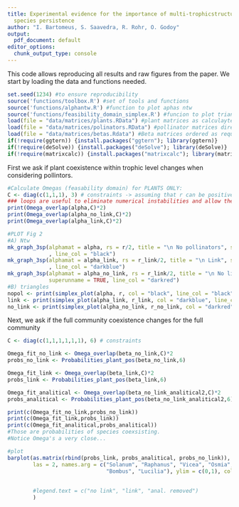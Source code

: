 ```yaml
---
title: Experimental evidence for the importance of multi-trophicstructure in regulating
  species persistence
author: "I. Bartomeus, S. Saavedra, R. Rohr, O. Godoy"
output:
  pdf_document: default
editor_options: 
  chunk_output_type: console
---
```


This code allows reproducing all results and raw figures from the paper. We start by loading the data and functions needed.

```r
set.seed(1234) #to ensure reproducibility
source('functions/toolbox.R') #set of tools and functions
source('functions/alphantw.R') #function to plot aphas ntw
source('functions/feasibility_domain_simplex.R') #funcion to plot triangles
load(file = "data/matrices/plants.RData") #plant matrices as calculayted in plant_parameters.R
load(file = "data/matrices/polinators.RData") #pollinator matrices directly from raw data.
load(file = "data/matrices/betas.Rdata") #Beta matrices ordered as required for the functions 
if(!require(ggtern)) {install.packages("ggtern"); library(ggtern)}
if(!require(deSolve)) {install.packages("deSolve"); library(deSolve)}
if(!require(matrixcalc)) {install.packages("matrixcalc"); library(matrixcalc)}
```

First we ask if plant coexistence within trophic level changes when considering pollintors.

```r
#Calculate Omegas (feasability domain) for PLANTS ONLY:
C <- diag(c(1,1,1), 3) # constraints -> assuming that r can be positive only
### loops are useful to eliminate numerical instabilities and allow the value to converge
print(Omega_overlap(alpha,C)*2)
print(Omega_overlap(alpha_no_link,C)*2)
print(Omega_overlap(alpha_link,C)*2)

#PLOT Fig 2
#A) Ntw
mk_graph_3sp(alphamat = alpha, rs = r/2, title = "\n No pollinators", superunname = TRUE
             , line_col = "black")
mk_graph_3sp(alphamat = alpha_link, rs = r_link/2, title = "\n Link", superunname = TRUE
             , line_col = "darkblue")
mk_graph_3sp(alphamat = alpha_no_link, rs = r_link/2, title = "\n No link", 
             superunname = TRUE, line_col = "darkred")
#B) triangles
nopol <- print(simplex_plot(alpha, r, col = "black", line_col = "black"))
link <- print(simplex_plot(alpha_link, r_link, col = "darkblue", line_col = "darkblue"))
no_link <- print(simplex_plot(alpha_no_link, r_no_link, col = "darkred", line_col = "darkred"))
```

Next, we ask if the full community coexistence changes for the full community

```r
C <- diag(c(1,1,1,1,1,1), 6) # constraints

Omega_fit_no_link <- Omega_overlap(beta_no_link,C)*2
probs_no_link <- Probabilities_plant_pos(beta_no_link,6)

Omega_fit_link <- Omega_overlap(beta_link,C)*2
probs_link <- Probabilities_plant_pos(beta_link,6)

Omega_fit_analitical <- Omega_overlap(beta_no_link_analitical2,C)*2
probs_analitical <- Probabilities_plant_pos(beta_no_link_analitical2,6)

print(c(Omega_fit_no_link,probs_no_link))
print(c(Omega_fit_link,probs_link))
print(c(Omega_fit_analitical,probs_analitical))
#Those are probabilities of species coexsisting.
#Notice Omega's a very close... 

#plot
barplot(as.matrix(rbind(probs_link, probs_analitical, probs_no_link)), beside = TRUE, 
        las = 2, names.arg = c("Solanum", "Raphanus", "Vicea", "Osmia", 
                               "Bombus", "Lucilia"), ylim = c(0,1), col = c("darkblue",  
                                                                            "orangered3",
                                                                            "darkred")
        #legend.text = c("no link", "link", "anal. removed")
        )

```

